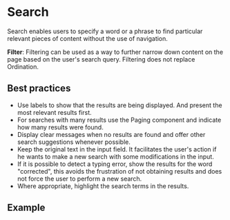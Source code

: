 
# Search

Search enables users to specify a word or a phrase to find particular relevant pieces of content without the use of navigation.

**Filter**: Filtering can be used as a way to further narrow down content on the page based on the user's search query. Filtering does not replace Ordination.

## Best practices

- Use labels to show that the results are being displayed. And present the most relevant results first.
- For searches with many results use the Paging component and indicate how many results were found.
- Display clear messages when no results are found and offer other search suggestions whenever possible.
- Keep the original text in the input field. It facilitates the user's action if he wants to make a new search with some modifications in the input.
- If it is possible to detect a typing error, show the results for the word "corrected", this avoids the frustration of not obtaining results and does not force the user to perform a new search.
- Where appropriate, highlight the search terms in the results.

## Example

<Demo src='pages/components/search/Search' />
